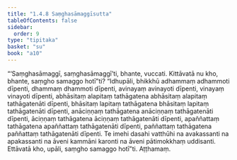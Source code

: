 ```yaml
---
title: "1.4.8 Saṃghasāmaggīsutta"
tableOfContents: false
sidebar:
  order: 9
type: "tipitaka"
basket: "su"
book: "a10"
---
```



<DynamicBreadcrumb />

<Division number="38" book="a10">

<Paragraph number="282" book="a10">
“‘Saṃghasāmaggī, saṃghasāmaggī’ti, bhante, vuccati. Kittāvatā nu kho, bhante, saṃgho samaggo hotī”ti? “Idhupāli, bhikkhū adhammaṃ adhammoti dīpenti, dhammaṃ dhammoti dīpenti, avinayaṃ avinayoti dīpenti, vinayaṃ vinayoti dīpenti, abhāsitaṃ alapitaṃ tathāgatena abhāsitaṃ alapitaṃ tathāgatenāti dīpenti, bhāsitaṃ lapitaṃ tathāgatena bhāsitaṃ lapitaṃ tathāgatenāti dīpenti, anāciṇṇaṃ tathāgatena anāciṇṇaṃ tathāgatenāti dīpenti, āciṇṇaṃ tathāgatena āciṇṇaṃ tathāgatenāti dīpenti, apaññattaṃ tathāgatena apaññattaṃ tathāgatenāti dīpenti, paññattaṃ tathāgatena paññattaṃ tathāgatenāti dīpenti. Te imehi dasahi vatthūhi na avakassanti na apakassanti na āveni kammāni karonti na āveni pātimokkhaṃ uddisanti. Ettāvatā kho, upāli, saṃgho samaggo hotī”ti.

</Paragraph>
</Division>

<Paragraph number="283" type="center" book="a10">
Aṭṭhamaṃ.
</Paragraph>
